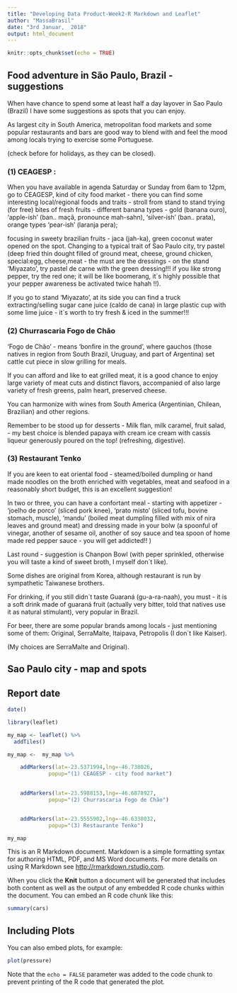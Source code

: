 ```yaml
---
title: "Developing Data Product-Week2-R Markdown and Leaflet"
author: "MassaBrasil"
date: "3rd Januar,  2018"
output: html_document
---
```


```r
knitr::opts_chunk$set(echo = TRUE)
```
## Food adventure in São Paulo, Brazil - suggestions

When have chance to spend some at least half a day layover in Sao Paulo (Brazil) I have some suggestions as spots that you can enjoy.

As largest city in South America, metropolitan food markets and some popular restaurants and bars are good way to blend with and feel the mood among locals trying to exercise some Portuguese.

(check before for holidays, as they can be closed). 

### (1) CEAGESP :

When you have available in agenda Saturday or Sunday from 6am to 12pm, go to CEAGESP, kind of city food market - there you can find some interesting local/regional foods and traits - stroll from stand to stand trying (for free) bites of fresh fruits - different banana types - gold (banana ouro), 'apple-ish' (ban.. maçã, pronounce mah-sahn), 'silver-ish' (ban.. prata), orange types 'pear-ish' (laranja pera); 

focusing in sweety brazilian fruits - jaca (jah-ka), green coconut water opened on the spot. Changing to a typical trait of Sao Paulo city, try pastel (deep fried thin dought filled of ground meat, cheese, ground chicken, special:egg, cheese,meat - the must are the dressings - on the stand 'Miyazato', try pastel de carne with the green dressing!!! if you like strong pepper, try the red one; it will be like boomerang, it´s highly possible that your pepper awareness be activated twice hahah !!). 

If you go to stand 'Miyazato', at its side you can find a truck extracting/selling sugar cane juice (caldo de cana) in large plastic cup with some lime juice - it´s worth to try fresh & iced in the summer!!! 

### (2) Churrascaria Fogo de Chão 

'Fogo de Chão' - means 'bonfire in the ground', where gauchos (those natives in region from South Brazil, Uruguay, and part of Argentina) set cattle cut piece in slow grilling for meals.

If you can afford and like to eat grilled meat, it is a good chance to enjoy large  variety of meat cuts and distinct flavors, accompanied of also large variety of fresh greens, palm heart, preserved cheese. 

You can harmonize with wines from South America (Argentinian, Chilean, Brazilian) and other regions.

Remember to be stood up for desserts - Milk flan, milk caramel, fruit salad, - my best choice is blended papaya with cream ice cream with cassis liqueur generously poured on the  top! (refreshing, digestive).

### (3) Restaurant Tenko

If you are keen to eat oriental food - steamed/boiled dumpling or hand made noodles on the broth enriched with vegetables, meat and seafood in a reasonably short budget, this is an excellent suggestion!

In two or three, you can have a confortant meal - starting with appetizer - 'joelho de porco' (sliced pork knee), 'prato misto' (sliced tofu, bovine stomach, muscle), 'mandu' (boiled meat dumpling filled with mix of nira leaves and ground meat) and dressing made in your bolw (a spoonful of vinegar, another of sesame oil, another of soy sauce and tea spoon of home made red pepper sauce - you will get addicted!! )

Last round - suggestion is Chanpon Bowl (with peper sprinkled, otherwise you will taste a kind of sweet broth, I myself don´t like).

Some dishes are original from Korea, although restaurant is run by sympathetic Taiwanese brothers.

For drinking, if you still didn´t taste Guaraná (gu-a-ra-naah), you must - it is a soft drink made of guaraná fruit (actually very bitter, told that natives use it as natural stimulant), very popular in Brazil.

For beer, there are some popular brands among locals - just mentioning some of them: Original, SerraMalte, Itaipava, Petropolis (I don´t like Kaiser).

(My choices are SerraMalte and Original).

## Sao Paulo city - map and spots

## Report date

```r
date()
```

```r

library(leaflet)

my_map <- leaflet() %>%
  addTiles()

my_map <-  my_map %>%

    addMarkers(lat=-23.5371994,lng=-46.738026,
             popup="(1) CEAGESP - city food market")

  
    addMarkers(lat=-23.5988153,lng=-46.6878927,
             popup="(2) Churrascaria Fogo de Chão")


    addMarkers(lat=-23.5555902,lng=-46.6338032,
             popup="(3) Restaurante Tenko")

my_map
```


This is an R Markdown document. Markdown is a simple formatting syntax for authoring HTML, PDF, and MS Word documents. For more details on using R Markdown see <http://rmarkdown.rstudio.com>.

When you click the **Knit** button a document will be generated that includes both content as well as the output of any embedded R code chunks within the document. You can embed an R code chunk like this:

```r
summary(cars)
```

## Including Plots

You can also embed plots, for example:

```r
plot(pressure)
```

Note that the `echo = FALSE` parameter was added to the code chunk to prevent printing of the R code that generated the plot.

